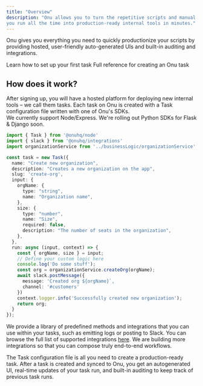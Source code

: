 ```yaml
---
title: "Overview"
description: "Onu allows you to turn the repetitive scripts and manual workflows 
you run all the time into production-ready internal tools in minutes."
---
```


Onu gives you everything you need to quickly productionize your scripts by providing
hosted, user-friendly auto-generated UIs and built-in auditing and integrations.

<CardGroup>
<Card
  title="Getting Started"
  icon="circle-play"
  href="/introduction/getting-started"
>
 Learn how to set up your first task
</Card>

<Card title="Creating a Task" icon="square-terminal" href="/nodesdk/overview">
  Full reference for creating an Onu task
</Card>

</CardGroup>


## How does it work?

After signing up, you will have a hosted platform for deploying new internal tools – we call them tasks.
Each task on Onu is created with a Task configuration file written with one of Onu's SDKs.  
We currently support Node/Express. We're rolling out Python SDKs for Flask & Django soon.

```typescript
import { Task } from '@onuhq/node'
import { slack } from '@onuhq/integrations'
import organizationService from '../businessLogic/organizationService'

const task = new Task({
  name: "Create new organization",
  description: "Creates a new organization on the app",
  slug: 'create-org',
  input: {
    orgName: {
      type: "string",
      name: "Organization name",
    },
    size: {
      type: "number",
      name: "Size",
      required: false,
      description: "The number of seats in the organization",
    },
  },
  run: async (input, context) => {
    const { orgName, size } = input;
    // Define your custom logic here
    console.log('Do some stuff');
    const org = organizationService.createOrg(orgName);
    await slack.postMessage({
      message: 'Created org ${orgName}`,
      channel: '#customers'
    })
    context.logger.info('Successfully created new organization');
    return org;
  }
});
```

We provide a library of predefined methods and integrations that you can use within your tasks, 
such as emitting logs or posting to Slack.
You can browse the full list of supported integrations [here](/nodesdk/integrations).
We are building more integrations so that you can compose truly end-to-end workflows.

The Task configuration file is all you need to create a production-ready task.
After a task is created and synced to Onu, you get an autogenerated UI,
real-time updates of your task run, and built-in auditing to keep track of previous task runs.
